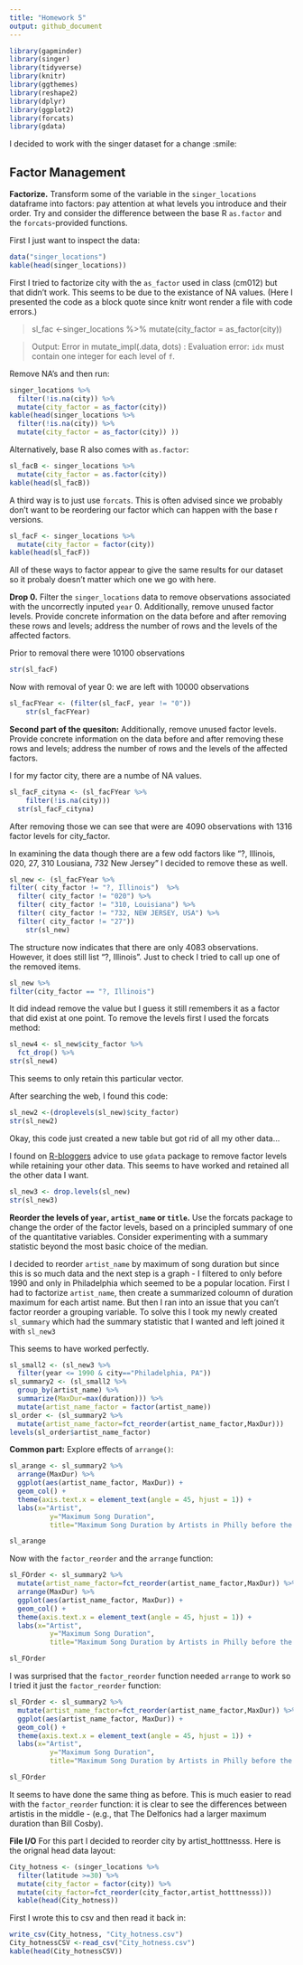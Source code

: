 ```yaml
---
title: "Homework 5"
output: github_document
---
```



```r
library(gapminder)
library(singer)
library(tidyverse)
library(knitr)
library(ggthemes)
library(reshape2)
library(dplyr)
library(ggplot2)
library(forcats)
library(gdata)
```

I decided to work with the singer dataset for a change :smile:

## Factor Management

**Factorize.** Transform some of the variable in the `singer_locations` dataframe into factors: pay attention at what levels you introduce and their order. Try and consider the difference between the base R `as.factor` and the `forcats`-provided functions.

First I just want to inspect the data: 
```r
data("singer_locations")
kable(head(singer_locations))
```

First I tried to factorize city with the `as_factor` used in class (cm012) but that didn't work. This seems to be due to the existance of NA values. (Here I presented the code as a block quote since knitr wont render a file with code errors.)

> sl_fac <-singer_locations %>% 
  mutate(city_factor = as_factor(city))

>Output: Error in mutate_impl(.data, dots) : Evaluation error: `idx` must contain one integer for each level of `f`.

Remove NA's and then run: 

```r
singer_locations %>% 
  filter(!is.na(city)) %>% 
  mutate(city_factor = as_factor(city)) 
kable(head(singer_locations %>% 
  filter(!is.na(city)) %>% 
  mutate(city_factor = as_factor(city)) ))
```

Alternatively, base R also comes with `as.factor`: 
```r
sl_facB <- singer_locations %>% 
  mutate(city_factor = as.factor(city)) 
kable(head(sl_facB))
```

A third way is to just use `forcats`. This is often advised since we probably don't want to be reordering our factor which can happen with the base r versions. 
```r
sl_facF <- singer_locations %>% 
  mutate(city_factor = factor(city))
kable(head(sl_facF))
```

All of these ways to factor appear to give the same results for our dataset so it probaly doesn't matter which one we go with here. 

**Drop 0.** Filter the `singer_locations` data to remove observations associated with the uncorrectly inputed `year` 0. Additionally, remove unused factor levels. Provide concrete information on the data before and after removing these rows and levels; address the number of rows and the levels of the affected factors.

Prior to removal there were 10100 observations 

```r
str(sl_facF)
```
 
 Now with removal of year 0: we are left with 10000 observations

```r
sl_facFYear <- (filter(sl_facF, year != "0")) 
    str(sl_facFYear)
```
**Second part of the quesiton:** Additionally, remove unused factor levels. Provide concrete information on the data before and after removing these rows and levels; address the number of rows and the levels of the affected factors.

I for my factor city, there are a numbe of NA values. 
```r
sl_facF_cityna <- (sl_facFYear %>% 
    filter(!is.na(city)))
  str(sl_facF_cityna)
```
After removing those we can see that were are 4090 observations with 1316 factor levels for city_factor. 

In examining the data though there are a few odd factors like "?, Illinois, 020, 27, 310 Lousiana, 732 New Jersey" I decided to remove these as well. 

```r
sl_new <- (sl_facFYear %>% 
filter( city_factor != "?, Illinois")  %>% 
  filter( city_factor != "020") %>% 
  filter( city_factor != "310, Louisiana") %>% 
  filter( city_factor != "732, NEW JERSEY, USA") %>% 
  filter( city_factor != "27")) 
    str(sl_new) 
```

The structure now indicates that there are only 4083 observations. However, it does still list "?, Illinois". Just to check I tried to call up one of the removed items. 
```r
sl_new %>% 
filter(city_factor == "?, Illinois") 
```

It did indead remove the value but I guess it still remembers it as a factor that did exist at one point. To remove the levels first I used the forcats method: 


```r
sl_new4 <- sl_new$city_factor %>%
  fct_drop() %>% 
str(sl_new4)
```
This seems to only retain this particular vector. 

After searching the web, I found this code:
```r
sl_new2 <-(droplevels(sl_new)$city_factor)
str(sl_new2)
```
Okay, this code just created a new table but got rid of all my other data... 

I found on [R-bloggers](https://www.r-bloggers.com/r-drop-factor-levels-in-a-dataset/) advice to use `gdata` package to remove factor levels while retaining your other data. This seems to have worked and retained all the other data I want. 
```r
sl_new3 <- drop.levels(sl_new) 
str(sl_new3)
```


**Reorder the levels of `year`, `artist_name` or `title`.** Use the forcats package to change the order of the factor levels, based on a principled summary of one of the quantitative variables. Consider experimenting with a summary statistic beyond the most basic choice of the median.

I decided to reorder `artist_name` by maximum of song duration but since this is so much data and the next step is a graph - I filtered to only before 1990 and only in Philadelphia which seemed to be a popular location. First I had to factorize `artist_name`, then create a summarized coloumn of duration maximum for each artist name. But then I ran into an issue that you can't factor reorder a grouping variable. To solve this I took my newly created `sl_summary` which had the summary statistic that I wanted and left joined it with `sl_new3`

This seems to have worked perfectly. 

```r
sl_small2 <- (sl_new3 %>% 
  filter(year <= 1990 & city=="Philadelphia, PA"))
sl_summary2 <- (sl_small2 %>% 
  group_by(artist_name) %>% 
  summarize(MaxDur=max(duration))) %>% 
  mutate(artist_name_factor = factor(artist_name)) 
sl_order <- (sl_summary2 %>% 
  mutate(artist_name_factor=fct_reorder(artist_name_factor,MaxDur)))
levels(sl_order$artist_name_factor)
```


**Common part:**
Explore effects of `arrange()`: 


```r
sl_arange <- sl_summary2 %>% 
  arrange(MaxDur) %>% 
  ggplot(aes(artist_name_factor, MaxDur)) +
  geom_col() +
  theme(axis.text.x = element_text(angle = 45, hjust = 1)) +
  labs(x="Artist", 
          y="Maximum Song Duration",
          title="Maximum Song Duration by Artists in Philly before the 90s")

sl_arange
```




Now with the `factor_reorder` and the `arrange` function: 

```r
sl_FOrder <- sl_summary2 %>% 
  mutate(artist_name_factor=fct_reorder(artist_name_factor,MaxDur)) %>% 
  arrange(MaxDur) %>% 
  ggplot(aes(artist_name_factor, MaxDur)) +
  geom_col() +
  theme(axis.text.x = element_text(angle = 45, hjust = 1)) +
  labs(x="Artist", 
          y="Maximum Song Duration",
          title="Maximum Song Duration by Artists in Philly before the 90s")

sl_FOrder
```

I was surprised that the `factor_reorder` function needed `arrange` to work so I tried it just the `factor_reorder` function: 

```r
sl_FOrder <- sl_summary2 %>% 
  mutate(artist_name_factor=fct_reorder(artist_name_factor,MaxDur)) %>% 
  ggplot(aes(artist_name_factor, MaxDur)) +
  geom_col() +
  theme(axis.text.x = element_text(angle = 45, hjust = 1)) +
  labs(x="Artist", 
          y="Maximum Song Duration",
          title="Maximum Song Duration by Artists in Philly before the 90s")

sl_FOrder
```

It seems to have done the same thing as before. This is much easier to read with the `factor_reorder` function: it is clear to see the differences between artistis in the middle - (e.g., that The Delfonics had a larger maximum duration than Bill Cosby).


**File I/O**
For this part I decided to reorder city by artist_hotttnesss. Here is the orignal head data layout: 

```r
City_hotness <- (singer_locations %>% 
  filter(latitude >=30) %>% 
  mutate(city_factor = factor(city)) %>% 
  mutate(city_factor=fct_reorder(city_factor,artist_hotttnesss)))
  kable(head(City_hotness))
```

First I wrote this to csv and then read it back in: 

```r
write_csv(City_hotness, "City_hotness.csv")
City_hotnessCSV <-read_csv("City_hotness.csv")
kable(head(City_hotnessCSV))
```

